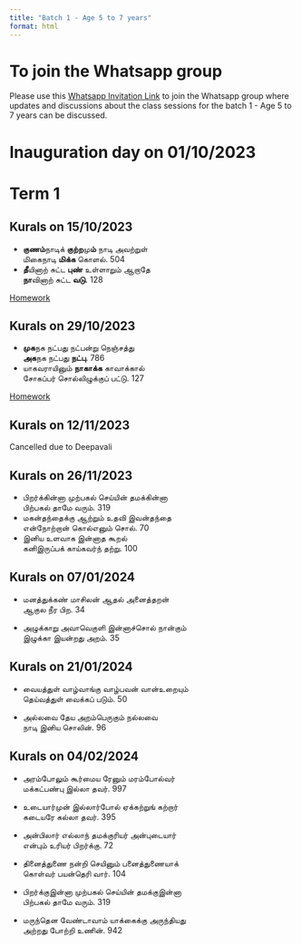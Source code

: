 ```yaml
---
title: "Batch 1 - Age 5 to 7 years"
format: html
---
```


# To join the Whatsapp group

Please use this [Whatsapp Invitation Link](https://chat.whatsapp.com/DhWghouzZoz68wjbQRsukg) to join the Whatsapp group where updates and discussions about the class sessions for the batch 1 - Age 5 to 7 years can be discussed.

# Inauguration day on 01/10/2023

# Term 1  

## Kurals on 15/10/2023

- **குணம்**நாடிக் **குற்ற**மு**ம்** நாடி அவற்றுள்  
மிகைநாடி **மிக்க** கொளல். 504  
- **தீ**யினாற் சுட்ட **புண்** உள்ளாறும் ஆறாதே  
**நா**வினாற் சுட்ட **வடு**. 128  

[Homework](homework-batch1.qmd##class1)

## Kurals on 29/10/2023

- **முக**நக நட்பது நட்பன்று நெஞ்சத்து  
**அக**நக நட்பது **நட்பு**. 786  
- யாகவராயினும் **நாகாக்க** காவாக்கால்  
சோகப்பர் சொல்லிழுக்குப் பட்டு. 127  

[Homework](homework-batch1.qmd##class2)

## Kurals on 12/11/2023

Cancelled due to Deepavali

## Kurals on 26/11/2023

- பிறர்க்கின்னா முற்பகல் செய்யின் தமக்கின்னா  
பிற்பகல் தாமே வரும். 319  
- மகன்தந்தைக்கு ஆற்றும் உதவி இவன்தந்தை  
என்நோற்றான் கொல்எனும் சொல். 70  
- இனிய உளவாக இன்னாத கூறல்  
கனிஇருப்பக் காய்கவர்ந் தற்று. 100  

## Kurals on 07/01/2024

- மனத்துக்கண் மாசிலன் ஆதல் அனைத்தறன்  
ஆகுல நீர பிற. 34  

- அழுக்காறு அவாவெகுளி இன்னாச்சொல் நான்கும்  
இழுக்கா இயன்றது அறம். 35  

## Kurals on 21/01/2024

- வையத்துள் வாழ்வாங்கு வாழ்பவன் வான்உறையும்  
தெய்வத்துள் வைக்கப் படும். 50  

- அல்லவை தேய அறம்பெருகும் நல்லவை  
நாடி இனிய சொலின். 96  

## Kurals on 04/02/2024

- அரம்போலும் கூர்மைய ரேனும் மரம்போல்வர்  
மக்கட்பண்பு இல்லா தவர். 997  

- உடையார்முன் இல்லார்போல் ஏக்கற்றுங் கற்றார்  
கடையரே கல்லா தவர்.  395  

 - அன்பிலார் எல்லாந் தமக்குரியர் அன்புடையார்  
என்பும் உரியர் பிறர்க்கு. 72  

- தினைத்துணை நன்றி செயினும் பனைத்துணையாக்  
கொள்வர் பயன்தெரி வார். 104  

- பிறர்க்குஇன்னா முற்பகல் செய்யின் தமக்குஇன்னா  
பிற்பகல் தாமே வரும். 319  

- மருந்தென வேண்டாவாம் யாக்கைக்கு அருந்தியது  
அற்றது போற்றி உணின். 942  


